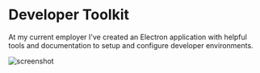 # Developer Toolkit

At my current employer I've created an Electron application with helpful tools and documentation to setup and configure developer environments.

![screenshot](../images/dev-toolkit/dev-toolkit-screen.png)
